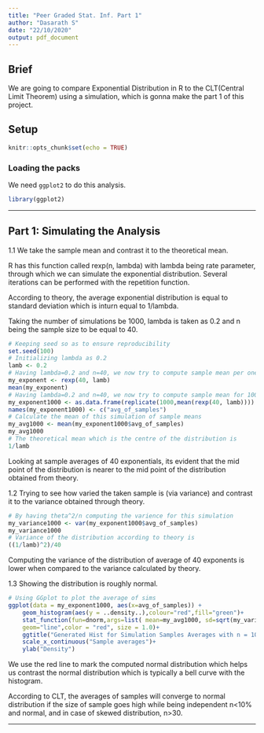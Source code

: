 ```yaml
---
title: "Peer Graded Stat. Inf. Part 1"
author: "Dasarath S"
date: "22/10/2020"
output: pdf_document
---
```


## Brief

We are going to compare Exponential Distribution in R to the CLT(Central Limit Theorem) using a simulation, which is gonna make the part 1 of this project.

## Setup

```r
knitr::opts_chunk$set(echo = TRUE)
```

### Loading the packs

We need `ggplot2` to do this analysis.

```r
library(ggplot2)
```


* * *

## Part 1: Simulating the Analysis

1.1 We take the sample mean and contrast it to the theoretical mean.

R has this function called rexp(n, lambda) with lambda being rate parameter, through which we can simulate the exponential distribution. Several iterations can be performed with the repetition function.

According to theory, the average exponential distribution is equal to standard deviation which is inturn equal to 1/lambda. 

Taking the number of simulations be 1000, lambda is taken as 0.2 and n being the sample size to be equal to 40.


```r
# Keeping seed so as to ensure reproducibility
set.seed(100)
# Initializing lambda as 0.2
lamb <- 0.2
# Having lambda=0.2 and n=40, we now try to compute sample mean per one simulation
my_exponent <- rexp(40, lamb)
mean(my_exponent)
# Having lambda=0.2 and n=40, we now try to compute sample mean for 1000 simulations
my_exponent1000 <- as.data.frame(replicate(1000,mean(rexp(40, lamb))))
names(my_exponent1000) <- c("avg_of_samples")
# Calculate the mean of this simulation of sample means
my_avg1000 <- mean(my_exponent1000$avg_of_samples)
my_avg1000
# The theoretical mean which is the centre of the distribution is 
1/lamb
```
Looking at sample averages of 40 exponentials, its evident that the mid point of the distribution is nearer to the mid point of the distribution obtained from theory.


1.2 Trying to see how varied the taken sample is (via variance) and contrast it to the variance obtained through theory.
```r
# By having theta^2/n computing the varience for this simulation
my_variance1000 <- var(my_exponent1000$avg_of_samples)
my_variance1000
# Variance of the distribution according to theory is 
((1/lamb)^2)/40
```
Computing the variance of the distribution of average of 40 exponents is lower when compared to the variance calculated by theory.

1.3  Showing the distribution is roughly normal.
```r
# Using GGplot to plot the average of sims
ggplot(data = my_exponent1000, aes(x=avg_of_samples)) +
    geom_histogram(aes(y = ..density..),colour="red",fill="green")+
    stat_function(fun=dnorm,args=list( mean=my_avg1000, sd=sqrt(my_variance1000)),
    geom="line",color = "red", size = 1.0)+
    ggtitle("Generated Hist for Simulation Samples Averages with n = 1000") +
    scale_x_continuous("Sample averages")+
    ylab("Density")
```
We use the red line to mark the computed normal distribution which helps us contrast the normal distribution which is typically a bell curve with the histogram.

According to CLT, the averages of samples will converge to normal distribution if the size of sample goes high while being independent n<10% and normal, and in case of skewed distribution, n>30.

* * *
